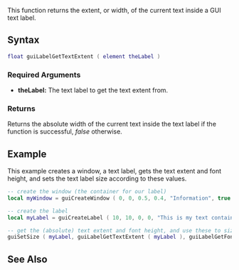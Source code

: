 {{Client function}}

This function returns the extent, or width, of the current text inside a GUI text label.

==Syntax== 
<syntaxhighlight lang="lua">
float guiLabelGetTextExtent ( element theLabel )
</syntaxhighlight> 

===Required Arguments=== 
*'''theLabel:''' The text label to get the text extent from.

===Returns===
Returns the absolute width of the current text inside the text label if the function is successful, ''false'' otherwise.

==Example== 
This example creates a window, a text label, gets the text extent and font height, and sets the text label size according to these values.
<syntaxhighlight lang="lua">
-- create the window (the container for our label)
local myWindow = guiCreateWindow ( 0, 0, 0.5, 0.4, "Information", true )

-- create the label
local myLabel = guiCreateLabel ( 10, 10, 0, 0, "This is my text container", false, myWindow )

-- get the (absolute) text extent and font height, and use these to size the label
guiSetSize ( myLabel, guiLabelGetTextExtent ( myLabel ), guiLabelGetFontHeight ( myLabel ), false )
</syntaxhighlight>

==See Also==
{{GUI functions}}